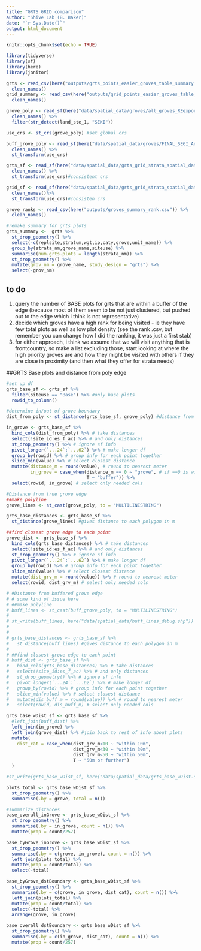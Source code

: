 ```yaml
---
title: "GRTS GRID comparison"
author: "Shive Lab (B. Baker)"
date: "`r Sys.Date()`"
output: html_document
---
```


```r
knitr::opts_chunk$set(echo = TRUE)

library(tidyverse)
library(sf)
library(here)
library(janitor)

```


```r

grts <- read_csv(here("outputs/grts_points_easier_groves_table_summary.csv")) %>% 
  clean_names()
grid_summary <- read_csv(here("outputs/grid_points_easier_groves_table_summary.csv")) %>% 
  clean_names()

grove_poly <- read_sf(here("data/spatial_data/groves/all_groves_REexported.shp")) %>% 
  clean_names() %>% 
  filter(str_detect(land_ste_1, "SEKI"))

use_crs <- st_crs(grove_poly) #set global crs

buff_grove_poly <- read_sf(here("data/spatial_data/groves/FINAL_SEGI_AnalysisArea_wOwnerships_GroveNames.shp")) %>% 
  clean_names() %>% 
  st_transform(use_crs)

grts_sf <- read_sf(here("data/spatial_data/grts_grid_strata_spatial_data_9May2025/grts_points_easier_groves_4May2025.shp")) %>% 
  clean_names() %>% 
  st_transform(use_crs)#consistent crs

grid_sf <- read_sf(here("data/spatial_data/grts_grid_strata_spatial_data_9May2025/grid200m_in_needed_strata_easier.shp")) %>% 
  clean_names()%>% 
  st_transform(use_crs)#consisten crs

grove_ranks <- read_csv(here("outputs/groves_summary_rank.csv")) %>% 
  clean_names()

```

```r
#remake summary for grts plots
grts_summary <-  grts %>%
  st_drop_geometry() %>%
  select(-c(replsite,stratum,wgt,ip,caty,grove,unit_name)) %>% 
  group_by(strata_nm,grove_name,siteuse) %>%
  summarise(num.grts.plots = length(strata_nm)) %>%
  st_drop_geometry() %>%
  mutate(grov_nm = grove_name, study_design = "grts") %>%
  select(-grov_nm)

```

## to do

1) query the number of BASE plots for grts that are within a buffer of the edge (because most of them seem to be not just clustered, but pushed out to the edge which i think is not representative)
2) decide which groves have a high rank for being visited - ie they have few total plots as well as low plot density (see the rank .csv, but remember you can change how I did the ranking, it was just a first stab)
2) for either approach, i think we assume that we will visit anything that is frontcountry, so make a list excluding those, start looking at where the high priority groves are and how they might be visited with others if they are close in proximity (and then what they offer for strata needs)

##GRTS Base plots and distance from poly edge
```r
#set up df
grts_base_sf <- grts_sf %>% 
  filter(siteuse == "Base") %>% #only base plots
  rowid_to_column()

#determine in/out of grove boundary
dist_from_poly <- st_distance(grts_base_sf, grove_poly) #distance from poly

in_grove <- grts_base_sf %>% 
  bind_cols(dist_from_poly) %>% # take distances
  select(!site_id:es_f_ac) %>% # and only distances
  st_drop_geometry() %>% # ignore sf info
  pivot_longer(`...24`:`...62`) %>% # make longer df
  group_by(rowid) %>% # group info for each point together
  slice_min(value) %>% # select closest distance
  mutate(distance_m = round(value), # round to nearest meter
         in_grove = case_when(distance_m == 0 ~ "grove", # if ==0 is within grove
                              T ~ "buffer")) %>% 
  select(rowid, in_grove) # select only needed cols

#Distance from true grove edge
##make polyline
grove_lines <- st_cast(grove_poly, to = "MULTILINESTRING")

grts_base_distances <- grts_base_sf %>% 
  st_distance(grove_lines) #gives distance to each polygon in m

##find closest grove edge to each point
grove_dist <- grts_base_sf %>% 
  bind_cols(grts_base_distances) %>% # take distances
  select(!site_id:es_f_ac) %>% # and only distances
  st_drop_geometry() %>% # ignore sf info
  pivot_longer(`...24`:`...62`) %>% # make longer df
  group_by(rowid) %>% # group info for each point together
  slice_min(value) %>% # select closest distance
  mutate(dist_grv_m = round(value)) %>% # round to nearest meter
  select(rowid, dist_grv_m) # select only needed cols

# #Distance from buffered grove edge
# # some kind of issue here
# ##make polyline
# buff_lines <- st_cast(buff_grove_poly, to = "MULTILINESTRING")
# 
# st_write(buff_lines, here("data/spatial_data/buff_lines_debug.shp"))
# 
# 
# grts_base_distances <- grts_base_sf %>% 
#   st_distance(buff_lines) #gives distance to each polygon in m
# 
# ##find closest grove edge to each point
# buff_dist <- grts_base_sf %>% 
#   bind_cols(grts_base_distances) %>% # take distances
#   select(!site_id:es_f_ac) %>% # and only distances
#   st_drop_geometry() %>% # ignore sf info
#   pivot_longer(`...24`:`...62`) %>% # make longer df
#   group_by(rowid) %>% # group info for each point together
#   slice_min(value) %>% # select closest distance
#   mutate(dis_buff_m = round(value)) %>% # round to nearest meter
#   select(rowid, dis_buff_m) # select only needed cols

grts_base_wDist_sf <- grts_base_sf %>% 
  #left_join(buff_dist) %>% 
  left_join(in_grove) %>% 
  left_join(grove_dist) %>% #join back to rest of info about plots
  mutate(
    dist_cat = case_when(dist_grv_m<10 ~ "within 10m",
                         dist_grv_m<30 ~ "within 30m",
                         dist_grv_m<50 ~ "within 50m",
                         T ~ "50m or further")
  )

#st_write(grts_base_wDist_sf, here("data/spatial_data/grts_base_wDist.shp"))


```

```r
plots_total <- grts_base_wDist_sf %>% 
  st_drop_geometry() %>% 
  summarise(.by = grove, total = n())

#summarize distances
base_overall_inGrove <- grts_base_wDist_sf %>% 
  st_drop_geometry() %>% 
  summarise(.by = in_grove, count = n()) %>% 
  mutate(prop = count/257)

base_byGrove_inGrove <- grts_base_wDist_sf %>% 
  st_drop_geometry() %>% 
  summarise(.by = c(grove, in_grove), count = n()) %>% 
  left_join(plots_total) %>% 
  mutate(prop = count/total) %>% 
  select(-total)

base_byGrove_dstBoundary <- grts_base_wDist_sf %>% 
  st_drop_geometry() %>% 
  summarise(.by = c(grove, in_grove, dist_cat), count = n()) %>% 
  left_join(plots_total) %>% 
  mutate(prop = count/total) %>% 
  select(-total) %>% 
  arrange(grove, in_grove)

base_overall_dstBoundary <- grts_base_wDist_sf %>% 
  st_drop_geometry() %>% 
  summarise(.by = c(in_grove, dist_cat), count = n()) %>% 
  mutate(prop = count/257)

```

